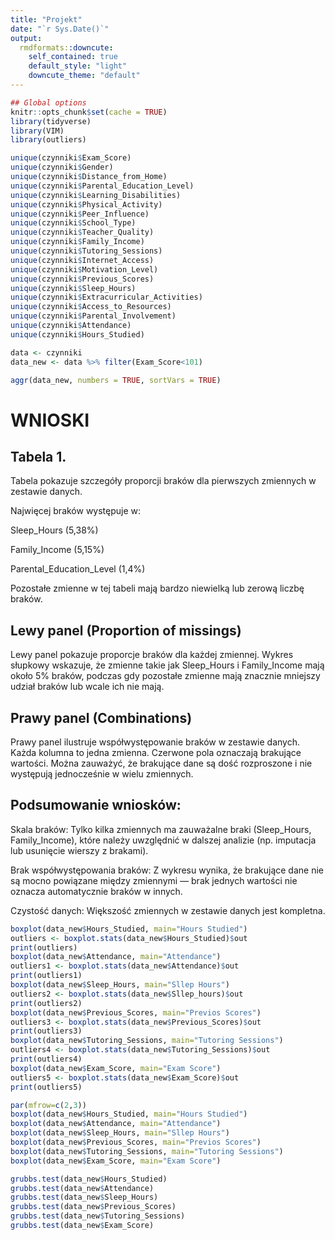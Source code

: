 ```yaml
---
title: "Projekt"
date: "`r Sys.Date()`"
output:
  rmdformats::downcute:
    self_contained: true
    default_style: "light"
    downcute_theme: "default"
---
```


```r
## Global options
knitr::opts_chunk$set(cache = TRUE)
library(tidyverse)
library(VIM)
library(outliers)
```

```r
unique(czynniki$Exam_Score)
unique(czynniki$Gender)
unique(czynniki$Distance_from_Home)
unique(czynniki$Parental_Education_Level)
unique(czynniki$Learning_Disabilities)
unique(czynniki$Physical_Activity)
unique(czynniki$Peer_Influence)
unique(czynniki$School_Type)
unique(czynniki$Teacher_Quality)
unique(czynniki$Family_Income)
unique(czynniki$Tutoring_Sessions)
unique(czynniki$Internet_Access)
unique(czynniki$Motivation_Level)
unique(czynniki$Previous_Scores)
unique(czynniki$Sleep_Hours)
unique(czynniki$Extracurricular_Activities)
unique(czynniki$Access_to_Resources)
unique(czynniki$Parental_Involvement)
unique(czynniki$Attendance)
unique(czynniki$Hours_Studied)
```

```r
data <- czynniki
data_new <- data %>% filter(Exam_Score<101)
```

```r
aggr(data_new, numbers = TRUE, sortVars = TRUE)
```

# WNIOSKI

## Tabela 1.

Tabela pokazuje szczegóły proporcji braków dla pierwszych zmiennych w zestawie danych.

Najwięcej braków występuje w:

Sleep_Hours (5,38%)

Family_Income (5,15%)

Parental_Education_Level (1,4%)

Pozostałe zmienne w tej tabeli mają bardzo niewielką lub zerową liczbę braków.

## Lewy panel (Proportion of missings)

Lewy panel pokazuje proporcje braków dla każdej zmiennej. Wykres słupkowy wskazuje, że zmienne takie jak Sleep_Hours i Family_Income mają około 5% braków, podczas gdy pozostałe zmienne mają znacznie mniejszy udział braków lub wcale ich nie mają.

## Prawy panel (Combinations)

Prawy panel ilustruje współwystępowanie braków w zestawie danych. Każda kolumna to jedna zmienna. Czerwone pola oznaczają brakujące wartości. Można zauważyć, że brakujące dane są dość rozproszone i nie występują jednocześnie w wielu zmiennych.

## Podsumowanie wniosków:

Skala braków: Tylko kilka zmiennych ma zauważalne braki (Sleep_Hours, Family_Income), które należy uwzględnić w dalszej analizie (np. imputacja lub usunięcie wierszy z brakami).

Brak współwystępowania braków: Z wykresu wynika, że brakujące dane nie są mocno powiązane między zmiennymi — brak jednych wartości nie oznacza automatycznie braków w innych.

Czystość danych: Większość zmiennych w zestawie danych jest kompletna.

```r
boxplot(data_new$Hours_Studied, main="Hours Studied") 
outliers <- boxplot.stats(data_new$Hours_Studied)$out 
print(outliers)
boxplot(data_new$Attendance, main="Attendance")
outliers1 <- boxplot.stats(data_new$Attendance)$out 
print(outliers1)
boxplot(data_new$Sleep_Hours, main="Sllep Hours")
outliers2 <- boxplot.stats(data_new$Sllep_hours)$out 
print(outliers2)
boxplot(data_new$Previous_Scores, main="Previos Scores")
outliers3 <- boxplot.stats(data_new$Previous_Scores)$out 
print(outliers3)
boxplot(data_new$Tutoring_Sessions, main="Tutoring Sessions")
outliers4 <- boxplot.stats(data_new$Tutoring_Sessions)$out 
print(outliers4)
boxplot(data_new$Exam_Score, main="Exam Score")
outliers5 <- boxplot.stats(data_new$Exam_Score)$out 
print(outliers5)
```

```r
par(mfrow=c(2,3))
boxplot(data_new$Hours_Studied, main="Hours Studied") 
boxplot(data_new$Attendance, main="Attendance")
boxplot(data_new$Sleep_Hours, main="Sllep Hours")
boxplot(data_new$Previous_Scores, main="Previos Scores")
boxplot(data_new$Tutoring_Sessions, main="Tutoring Sessions")
boxplot(data_new$Exam_Score, main="Exam Score")
```

```r
grubbs.test(data_new$Hours_Studied)
grubbs.test(data_new$Attendance)
grubbs.test(data_new$Sleep_Hours)
grubbs.test(data_new$Previous_Scores)
grubbs.test(data_new$Tutoring_Sessions)
grubbs.test(data_new$Exam_Score)
```

